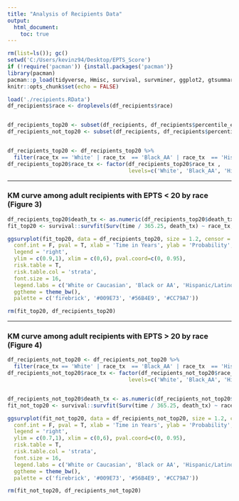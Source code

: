 ---
title: "Analysis of Recipients Data"
output: 
  html_document:
    toc: true
---

```{r, include=F, warning=F, echo=F, message=F, comment=NA}
rm(list=ls()); gc()
setwd('C:/Users/kevinz94/Desktop/EPTS_Score')
if (!require('pacman')) {install.packages('pacman')}
library(pacman)
pacman::p_load(tidyverse, Hmisc, survival, survminer, ggplot2, gtsummary, knitr, kableExtra, cmprsk)
knitr::opts_chunk$set(echo = FALSE)

load('./recipients.RData')
df_recipients$race <- droplevels(df_recipients$race)


df_recipients_top20 <- subset(df_recipients, df_recipients$percentile_epts <= 20)
df_recipients_not_top20 <- subset(df_recipients, df_recipients$percentile_epts > 20)


df_recipients_top20 <- df_recipients_top20 %>%
  filter(race_tx == 'White' | race_tx  == 'Black_AA' | race_tx  == 'Hispanic' | race_tx  == 'Asian')
df_recipients_top20$race_tx <- factor(df_recipients_top20$race_tx , 
                                      levels=c('White', 'Black_AA', 'Hispanic', 'Asian'))
```


-----------------

### KM curve among adult recipients with EPTS < 20 by race (Figure 3)

```{r, warning=F, echo=F, comment=NA, message=F, fig.align='center', fig.height=9, fig.width=9}
df_recipients_top20$death_tx <- as.numeric(df_recipients_top20$death_tx)
fit_top20 <- survival::survfit(Surv(time / 365.25, death_tx) ~ race_tx, data = df_recipients_top20)

ggsurvplot(fit_top20, data = df_recipients_top20, size = 1.2, censor = F,
  conf.int = F, pval = T, xlab = 'Time in Years', ylab = 'Probability', 
  legend = 'right',
  ylim = c(0.9,1), xlim = c(0,6), pval.coord=c(0, 0.95),
  risk.table = T,        
  risk.table.col = 'strata',
  font.size = 16,
  legend.labs = c('White or Caucasian', 'Black or AA', 'Hispanic/Latino', 'Asian'),   
  ggtheme = theme_bw(),
  palette = c('firebrick', '#009E73', '#56B4E9', '#CC79A7'))

rm(fit_top20, df_recipients_top20)
```


-----------------

### KM curve among adult recipients with EPTS > 20 by race (Figure 4)

```{r, warning=F, echo=F, comment=NA, message=F, fig.align='center', fig.height=10, fig.width=10}
df_recipients_not_top20 <- df_recipients_not_top20 %>%
  filter(race_tx == 'White' | race_tx  == 'Black_AA' | race_tx  == 'Hispanic' | race_tx  == 'Asian')
df_recipients_not_top20$race_tx <- factor(df_recipients_not_top20$race_tx , 
                                      levels=c('White', 'Black_AA', 'Hispanic', 'Asian'))


df_recipients_not_top20$death_tx <- as.numeric(df_recipients_not_top20$death_tx)
fit_not_top20 <- survival::survfit(Surv(time / 365.25, death_tx) ~ race_tx, data = df_recipients_not_top20)

ggsurvplot(fit_not_top20, data = df_recipients_not_top20, size = 1.2, censor = F,
  conf.int = F, pval = T, xlab = 'Time in Years', ylab = 'Probability', 
  legend = 'right',
  ylim = c(0.7,1), xlim = c(0,6), pval.coord=c(0, 0.95),
  risk.table = T,        
  risk.table.col = 'strata',
  font.size = 16,
  legend.labs = c('White or Caucasian', 'Black or AA', 'Hispanic/Latino', 'Asian'),   
  ggtheme = theme_bw(),
  palette = c('firebrick', '#009E73', '#56B4E9', '#CC79A7'))

rm(fit_not_top20, df_recipients_not_top20)
```
